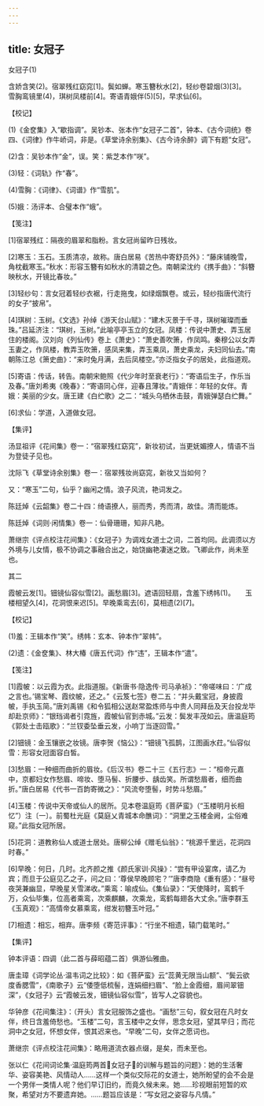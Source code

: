 ```yaml
---
---
---
```

title: 女冠子
---



女冠子(1)


含娇含笑(2)。宿翠残红窈窕[1]。鬓如蝉。寒玉簪秋水[2]，轻纱卷碧烟(3)[3]。　　雪胸鸾镜里(4)，琪树凤楼前[4]。寄语青娥伴(5)[5]，早求仙[6]。





【校记】


(1)《金奁集》入“歇指调”。吴钞本、张本作“女冠子二首”，钟本、《古今词统》卷四、《词律》作牛峤词，非是。《草堂诗余别集》、《古今诗余醉》调下有题“女冠”。

(2)含：吴钞本作“金”，误。笑：紫芝本作“咲”。

(3)轻：《词轨》作“春”。

(4)雪胸：《词律》、《词谱》作“雪肌”。

(5)娥：汤评本、合璧本作“蛾”。





【笺注】


[1]宿翠残红：隔夜的眉翠和脂粉。言女冠尚留昨日残妆。

[2]寒玉：玉石。玉质清凉，故称。唐白居易《苦热中寄舒员外》：“藤床铺晚雪，角枕截寒玉。”秋水：形容玉簪有如秋水的清碧之色。南朝梁沈约《携手曲》：“斜簪映秋水，开镜比春妆。”

[3]轻纱句：言女冠着轻纱衣裾，行走拖曳，如绿烟飘卷。或云，轻纱指唐代流行的女子“披帛”。

[4]琪树：玉树。《文选》孙绰《游天台山赋》：“建木灭景于千寻，琪树璀璨而垂珠。”吕延济注：“琪树，玉树。”此喻亭亭玉立的女冠。凤楼：传说中萧史、弄玉居住的楼阁。汉刘向《列仙传》卷上《萧史》：“萧史善吹箫，作凤鸣。秦穆公以女弄玉妻之，作凤楼，教弄玉吹箫，感凤来集，弄玉乘凤，萧史乘龙，夫妇同仙去。”南朝陈江总《箫史曲》：“来时兔月满，去后凤楼空。”亦泛指女子的居处，此指道观。

[5]寄语：传话，转告。南朝宋鲍照《代少年时至衰老行》：“寄语后生子，作乐当及春。”唐刘希夷《晚春》：“寄语同心伴，迎春且薄妆。”青娥伴：年轻的女伴。青娥：美丽的少女。唐王建《白纻歌》之二：“城头乌栖休击鼓，青娥弹瑟白纻舞。”

[6]求仙：学道，入道做女冠。





【集评】


汤显祖评《花间集》卷一：“宿翠残红窈窕”，新妆初试，当更妩媚撩人，情语不当为登徒子见也。

沈际飞《草堂诗余别集》卷一：宿翠残妆尚窈窕，新妆又当如何？

又：“寒玉”二句，仙乎？幽闲之情。浪子风流，艳词发之。

陈廷焯《云韶集》卷二十四：绮语撩人，丽而秀，秀而清，故佳。清而能炼。

陈廷焯《词则·闲情集》卷一：仙骨珊珊，知非凡艳。

萧继宗《评点校注花间集》：《女冠子》为调戏女道士之词，二首均同。此调须以方外境与儿女情，极不协调之事融合出之，始饶幽艳凄迷之致。飞卿此作，尚未至也。





其二


霞帔云发[1]。钿镜仙容似雪[2]。画愁眉[3]。遮语回轻扇，含羞下绣帏(1)。　　玉楼相望久[4]，花洞恨来迟[5]。早晚乘鸾去[6]，莫相遗(2)[7]。





【校记】


(1)羞：王辑本作“笑”。绣帏：玄本、钟本作“翠帏”。

(2)遗：《金奁集》、林大椿《唐五代词》作“违”，王辑本作“遣”。





【笺注】


[1]霞帔：以云霞为衣。此指道服。《新唐书·隐逸传·司马承祯》：“帝嗟味曰：‘广成之言也。’锡宝琴、霞纹帔，还之。”《云笈七签》卷二五：“并头戴宝冠，身披霞帔，手执玉简。”唐刘禹锡《和令狐相公送赵常盈炼师与中贵人同拜岳及天台投龙毕却赴京师》：“银珰谒者引霓旌，霞帔仙官到赤城。”云发：鬓发丰茂如云。唐温庭筠《郭处士击瓯歌》：“兰钗委坠垂云发，小响丁当逐回雪。”

[2]钿镜：金玉镶嵌之妆镜。唐李贺《恼公》：“钿镜飞孤鹊，江图画水荭。”仙容似雪：形容女冠面容白皙。

[3]愁眉：一种细而曲折的眉妆。《后汉书》卷二十三《五行志》一：“桓帝元嘉中，京都妇女作愁眉、啼妆、堕马髻、折腰步、龋齿笑。所谓愁眉者，细而曲折。”唐白居易《代书一百韵寄微之》：“风流夸堕髻，时势斗愁眉。”

[4]玉楼：传说中天帝或仙人的居所。见本卷温庭筠《菩萨蛮》（“玉楼明月长相忆”）注〔一〕。前蜀杜光庭《莫庭乂青城本命醮词》：“洞里之玉楼金阙，尘俗难窥。”此指女冠所居。

[5]花洞：道教称仙人或道士居处。唐柳公绰《赠毛仙翁》：“桃源千里远，花洞四时春。”

[6]早晚：何日，几时。北齐颜之推《颜氏家训·风操》：“尝有甲设宴席，请乙为宾；而旦于公庭见乙之子，问之曰：‘尊侯早晚顾宅？’”唐李商隐《重有感》：“昼号夜哭兼幽显，早晚星关雪涕收。”乘鸾：喻成仙。《集仙录》：“天使降时，鸾鹤千万，众仙毕集，位高者乘鸾，次乘麒麟，次乘龙，鸾鹤每翅各大丈余。”唐李群玉《玉真观》：“高情帝女慕乘鸾，绀发初簪玉叶冠。”

[7]相遗：相忘，相弃。唐李频《寄范评事》：“行坐不相遗，辕门载笔时。”





【集评】


钟本评语：四调（此二首与薛昭蕴二首）俱游仙雅曲。

唐圭璋《词学论丛·温韦词之比较》：如《菩萨蛮》云“蕊黄无限当山额”、“鬓云欲度香腮雪”，《南歌子》云“倭堕低梳髻，连娟细扫眉”、“脸上金霞细，眉间翠钿深”，《女冠子》云“霞帔云发，钿镜仙容似雪”，皆写人之容貌也。

华钟彦《花间集注》：（开头）言女冠服饰之盛也。“画愁”三句，叙女冠在凡时女伴，终日含羞倚愁也。“玉楼”二句，言玉楼中之女伴，思念女冠，望其早归；而花洞中之女冠，怀想女伴，恨其迟来也。“早晚”二句，女伴之愿词也。

萧继宗《评点校注花间集》：略用道流衣器点缀，是矣，而未至也。

张以仁《花间词论集·温庭筠两首女冠子的训解与题旨的问题》：她的生活奢华、姿容美艳、风情动人……这样一个类似交际花的女道士，她所盼望的会不会是一个男伴一类情人呢？他们早订旧约，而竟久候未来。她……珍视眼前短暂的欢聚，希望对方不要遗弃她。……题旨应该是：“写女冠之姿容与凡情。”